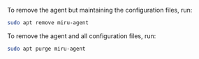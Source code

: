 To remove the agent but maintaining the configuration files, run:
```bash
sudo apt remove miru-agent
```

To remove the agent and all configuration files, run:
```bash
sudo apt purge miru-agent
```

